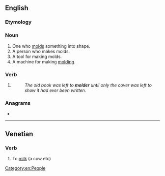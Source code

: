 {{also|Molder|mölder}}
==English==

===Etymology===
{{suffix|en|mold|er}}

===Noun===
{{en-noun}}

# One who [[mold]]s something into shape.
# A person who makes molds.
# A tool for making molds.
# A machine for making [[molding]].

===Verb===
{{en-verb}}

# {{standard spelling of|en|from=US|moulder}}
#: ''The old book was left to '''molder''' until only the cover was left to show it had ever been written.''

===Anagrams===
* {{anagrams|en|a=delmor|remold}}

[[Category:en:People]]

----

==Venetian==

===Verb===
{{head|vec|verb}}

# To [[milk]] (a cow etc)